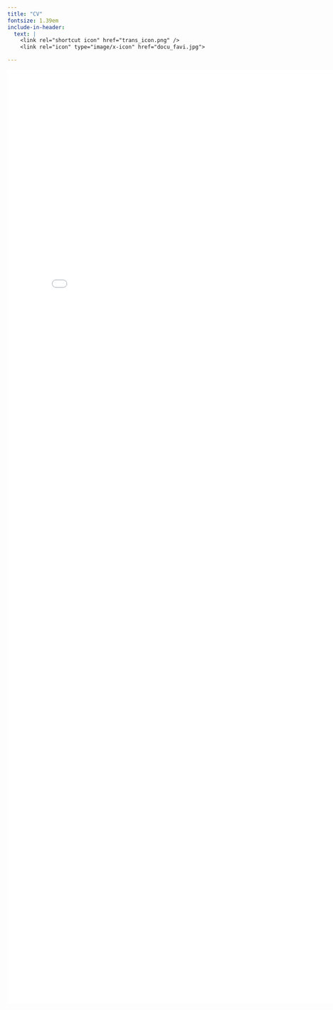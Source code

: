 ```yaml
---
title: "CV"
fontsize: 1.39em  
include-in-header:
  text: |
    <link rel="shortcut icon" href="trans_icon.png" />
    <link rel="icon" type="image/x-icon" href="docu_favi.jpg">

---
```


```{=html}
<embed src="cv_2024new.pdf" width="800px" height="2100px" />
```
